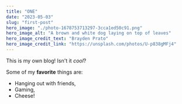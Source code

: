 ```yaml
---
title: "ONE"
date: "2023-05-03"
slug: "first-post"
hero_image: "./photo-1678753713297-3cca1ed50c91.png"
hero_image_alt: "A brown and white dog laying on top of leaves"
hero_image_credit_text: "Brayden Prato"
hero_image_credit_link: "https://unsplash.com/photos/U-p838gMFj4"
---
```


This is my own blog! Isn't it *cool*?

Some of my **favorite** things are:

* Hanging out with friends,
* Gaming,
* Cheese!